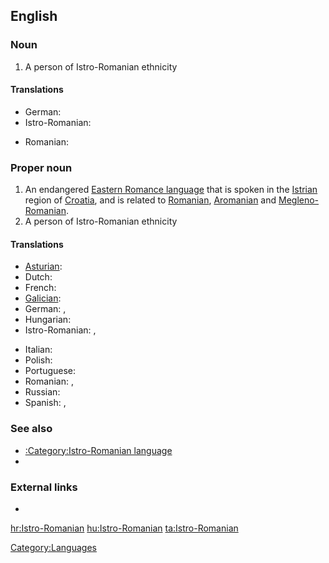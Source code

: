 ==English==
{{wikipedia|Istro-Romanian}}

===Noun===
{{en-noun}}

# A person of Istro-Romanian ethnicity

====Translations====
{{trans-top|person}}
* German: {{t|de|Istrorumäne|m}}
* Istro-Romanian: {{tø|ruo|rumâr|m}}
{{trans-mid}}
* Romanian: {{t|ro|istroromân|m}}
{{trans-bottom}}

===Proper noun===
{{en-proper noun}}

# An endangered [[w:Eastern Romance languages|Eastern Romance language]] that is spoken in the [[Istria]]n region of [[Croatia]], and is related to [[Romanian]], [[Aromanian]] and [[Megleno-Romanian]].
# A person of Istro-Romanian ethnicity

====Translations====
{{trans-top|language}}
* [[Asturian]]: {{t|ast|istrorrumanu}}
* Dutch: {{t|nl|Istro-Roemeens}}
* French: {{t|fr|Istro-roumain}}
* [[Galician]]: {{t|gl|lingua istrio-romanesa|f|xs=Galician}}
* German: {{t|de|Istrorumänische Sprache|f}}, {{t|de|Istrorumänisch|n}}
* Hungarian: {{t|hu|isztroromán nyelv}}
* Istro-Romanian: {{tø|ruo|vlăşeşte}},  {{tø|ruo|rumâreşte}}
{{trans-mid}}
* Italian: {{t|it|lengua istrorumena|f}}
* Polish: {{t|pl|język istrorumuński}}
* Portuguese: {{t|pt|língua istro-romena|f}}
* Romanian: {{t|ro|limba istroromână|f}}, {{t|ro|istroromână|f}}
* Russian: {{t|ru|истрорумынский язык}}
* Spanish: {{t|es|idioma istrorrumano|m}}, {{t|es|istrorrumano|m}}
{{trans-bottom}}

===See also===
* [[:Category:Istro-Romanian language]]
* {{langlist}}

===External links===
* {{ethnologue|code=ruo}}

[[Category:Languages]]

[[hr:Istro-Romanian]]
[[hu:Istro-Romanian]]
[[ta:Istro-Romanian]]